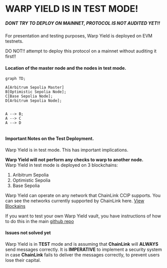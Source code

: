 
# WARP YIELD IS IN TEST MODE!



##### DONT TRY TO DEPLOY ON MAINNET, PROTOCOL IS NOT AUDITED YET!!


For presentation and testing purposes, Warp Yield is deployed on EVM testnets.

<span className="text-lg font-bold">DO NOT!!</span> attempt to deploy this protocol on a mainnet without auditing it first!!




#### Location of the master node and the nodes in test mode.


```mermaid
graph TD;

A[Arbitrum Sepolia Master]
B[Optimistic Sepolia Node];
C[Base Sepolia Node];
D[Arbitrum Sepolia Node];


A --> B;
A --> C
A --> D


```

#### Important Notes on the Test Deployment.

Warp Yield is in test mode. This has important implications.

<strong>Warp Yield will not perform any checks to warp to another node.</strong>   
Warp Yield in test mode is deployed on 3 blockchains:

1. Aribitrum Sepolia
2. Optimistic Sepolia
3. Base Sepolia

Warp Yield can operate on any network that ChainLink CCIP supports. You can see the networks currently supported by ChainLink here. [View Blockains](https://docs.chain.link/ccip/supported-networks/v1_2_0/mainnet)

If you want to test your own Warp Yield vault, you have instructions of how to do this in the main [github repo](https://github.com/ddrr1337/warp_aave)


#### Issues not solved yet

Warp Yield is in **TEST** mode and is assuming that **ChainLink** will **ALWAYS** send messages correctly.
It is **IMPERATIVE** to implement a security system in case **ChainLink** fails to deliver the messages correctly, to prevent users lose their capital.
